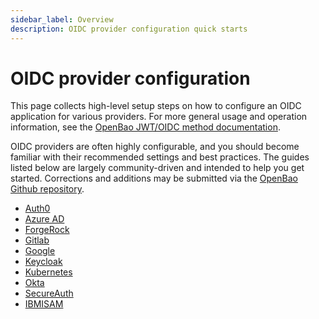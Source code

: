 ```yaml
---
sidebar_label: Overview
description: OIDC provider configuration quick starts
---
```


# OIDC provider configuration

This page collects high-level setup steps on how to configure an OIDC
application for various providers. For more general usage and operation
information, see the [OpenBao JWT/OIDC method documentation](/docs/auth/jwt).

OIDC providers are often highly configurable, and you should become familiar with
their recommended settings and best practices. The guides listed below are
largely community-driven and intended to help you get started. Corrections
and additions may be submitted via the [OpenBao Github repository](https://github.com/openbao/openbao).

- [Auth0](/docs/auth/jwt/oidc-providers/auth0)
- [Azure AD](/docs/auth/jwt/oidc-providers/azuread)
- [ForgeRock](/docs/auth/jwt/oidc-providers/forgerock)
- [Gitlab](/docs/auth/jwt/oidc-providers/gitlab)
- [Google](/docs/auth/jwt/oidc-providers/google)
- [Keycloak](/docs/auth/jwt/oidc-providers/keycloak)
- [Kubernetes](/docs/auth/jwt/oidc-providers/kubernetes)
- [Okta](/docs/auth/jwt/oidc-providers/okta)
- [SecureAuth](/docs/auth/jwt/oidc-providers/secureauth)
- [IBMISAM](/docs/auth/jwt/oidc-providers/ibmisam)
